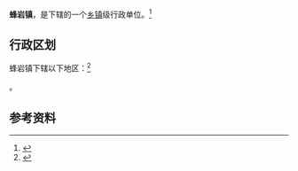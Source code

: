 {{中国乡级行政区|52/03/27/103/000}}

'''蜂岩镇'''，是{{PRC admin/fullname|52/03/27/103/000|3}}下辖的一个[[乡镇|乡镇]]级行政单位。<ref>{{PRC admin/ref sgc|{{PRC admin/parent|52/03/27/103/000}}}}</ref>

== 行政区划 ==

蜂岩镇下辖以下地区：<ref>{{PRC admin/ref sgc|52/03/27/103/000}}</ref>

{{PRC admin/children|52/03/27/103/000}}。

== 参考资料 ==

{{reflist}}

{{行政区划小作品}}
{{PRC admin/navcat|52/03/27/103/000}}